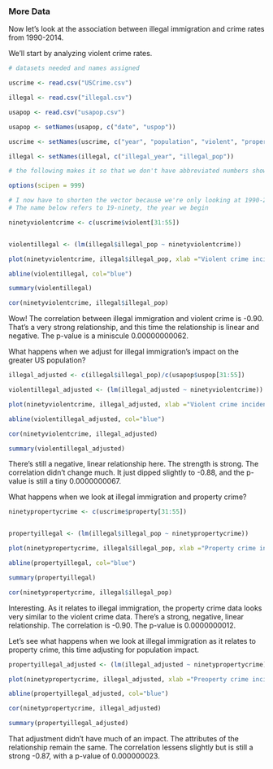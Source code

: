 

### More Data

Now let's look at the association between illegal immigration and crime rates from 1990-2014.

We'll start by analyzing violent crime rates.

```{r}

# datasets needed and names assigned

uscrime <- read.csv("USCrime.csv")

illegal <- read.csv("illegal.csv")

usapop <- read.csv("usapop.csv")

usapop <- setNames(usapop, c("date", "uspop"))

uscrime <- setNames(uscrime, c("year", "population", "violent", "property", "violent_percentage", "pre"))

illegal <- setNames(illegal, c("illegal_year", "illegal_pop"))

# the following makes it so that we don't have abbreviated numbers showing in the x and y axes.

options(scipen = 999)

# I now have to shorten the vector because we're only looking at 1990-2014 now
# The name below refers to 19-ninety, the year we begin

ninetyviolentcrime <- c(uscrime$violent[31:55])


violentillegal <- (lm(illegal$illegal_pop ~ ninetyviolentcrime))

plot(ninetyviolentcrime, illegal$illegal_pop, xlab ="Violent crime incidents", ylab ="Immigrants in a year")

abline(violentillegal, col="blue")

summary(violentillegal)

cor(ninetyviolentcrime, illegal$illegal_pop)

```

Wow! The correlation between illegal immigration and violent crime is -0.90. That's a very strong relationship, and this time the relationship is linear and negative. The p-value is a miniscule 0.00000000062. 

What happens when we adjust for illegal immigration's impact on the greater US population?

```{r}

illegal_adjusted <- c(illegal$illegal_pop)/c(usapop$uspop[31:55])

violentillegal_adjusted <- (lm(illegal_adjusted ~ ninetyviolentcrime))

plot(ninetyviolentcrime, illegal_adjusted, xlab ="Violent crime incidents", ylab ="Immigrants as proportion")

abline(violentillegal_adjusted, col="blue")

cor(ninetyviolentcrime, illegal_adjusted)

summary(violentillegal_adjusted)

```

There's still a negative, linear relationship here. The strength is strong. The correlation didn't change much. It just dipped slightly to -0.88, and the p-value is still a tiny 0.0000000067.

What happens when we look at illegal immigration and property crime?

```{r}

ninetypropertycrime <- c(uscrime$property[31:55])


propertyillegal <- (lm(illegal$illegal_pop ~ ninetypropertycrime))

plot(ninetypropertycrime, illegal$illegal_pop, xlab ="Property crime incidents", ylab ="Immigrants in a year")

abline(propertyillegal, col="blue")

summary(propertyillegal)

cor(ninetypropertycrime, illegal$illegal_pop)

```

Interesting. As it relates to illegal immigration, the property crime data looks very similar to the violent crime data. There's a strong, negative, linear relationship. The correlation is -0.90. The p-value is 0.0000000012.

Let's see what happens when we look at illegal immigration as it relates to property crime, this time adjusting for population impact.

```{r}

propertyillegal_adjusted <- (lm(illegal_adjusted ~ ninetypropertycrime))

plot(ninetypropertycrime, illegal_adjusted, xlab ="Preoperty crime incidents", ylab ="Immigrants as proportion")

abline(propertyillegal_adjusted, col="blue")

cor(ninetypropertycrime, illegal_adjusted)

summary(propertyillegal_adjusted)


```

That adjustment didn't have much of an impact. The attributes of the relationship remain the same. The correlation lessens slightly but is still a strong -0.87, with a p-value of 0.000000023.